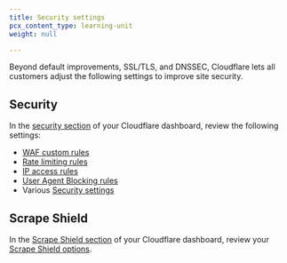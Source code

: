 ```yaml
---
title: Security settings
pcx_content_type: learning-unit
weight: null

---
```


Beyond default improvements, SSL/TLS, and DNSSEC, Cloudflare lets all customers adjust the following settings to improve site security.

## Security

In the [security section](https://dash.cloudflare.com/?to=/:account/:zone/security) of your Cloudflare dashboard, review the following settings:

* [WAF custom rules](/waf/custom-rules/)
* [Rate limiting rules](/waf/rate-limiting-rules/)
* [IP access rules](/waf/tools/ip-access-rules/)
* [User Agent Blocking rules](/waf/tools/user-agent-blocking/)
* Various [Security settings](/waf/tools/)

## Scrape Shield

In the [Scrape Shield section](https://dash.cloudflare.com/?to=/:account/:zone/content-protection) of your Cloudflare dashboard, review your [Scrape Shield options](/waf/tools/scrape-shield/).